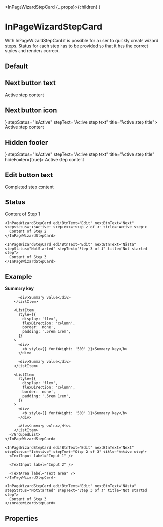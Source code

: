 
  <InPageWizardStepCard {...props}>{children}</InPageWizardStepCard>
)

<Meta of={InPageWizardStepCardStories} />

# InPageWizardStepCard

With InPageWizardStepCard it is possible for a user to quickly create wizard steps. Status for each step has to be provided so that it has the correct styles and renders correct.

## Default

<Canvas>
  <Story of={InPageWizardStepCardStories.InPageWizardStepCard} />
</Canvas>

## Next button text

<Canvas>
  <InPageWizardStepCard editBtnText="Edit" nextBtnText="My next button text" stepStatus="IsActive" stepText="Active step text" title="Active step title">
    Active step content
  </InPageWizardStepCard>
</Canvas>

## Next button icon

<Canvas>
  <InPageWizardStepCard editBtnText="Edit" nextBtnText="Next" nextBtnIcon={<Check />} stepStatus="IsActive" stepText="Active step text" title="Active step title">
    Active step content
  </InPageWizardStepCard>
</Canvas>

## Hidden footer

<Canvas>
  <InPageWizardStepCard editBtnText="Edit" nextBtnText="Next" nextBtnIcon={<Check />} stepStatus="IsActive" stepText="Active step text" title="Active step title" hideFooter={true}>
    Active step content
  </InPageWizardStepCard>
</Canvas>

## Edit button text

<Canvas>
  <InPageWizardStepCard editBtnText="Redigera" nextBtnText="Next" stepStatus="IsComplete" stepText="Completed step text" title="Completed step title">
    Completed step content
  </InPageWizardStepCard>
</Canvas>

## Status

<Canvas>
  <div>
    <InPageWizardStepCard editBtnText="Edit" nextBtnText="Nästa" stepStatus="IsComplete" stepText="Step 1 of 3" title="Completed step">
      Content of Step 1
    </InPageWizardStepCard>

    <InPageWizardStepCard editBtnText="Edit" nextBtnText="Next" stepStatus="IsActive" stepText="Step 2 of 3" title="Active step">
      Content of Step 2
    </InPageWizardStepCard>

    <InPageWizardStepCard editBtnText="Edit" nextBtnText="Nästa" stepStatus="NotStarted" stepText="Step 3 of 3" title="Not started step">
      Content of Step 3
    </InPageWizardStepCard>
  </div>
</Canvas>

## Example

<Canvas>
  <div>
    <InPageWizardStepCard editBtnText="Edit" nextBtnText="Nästa" stepStatus="IsComplete" stepText="Step 1 of 3" title="Completed step">
      <GroupedList>
        <ListItem
          style={{
            display: 'flex',
            flexDirection: 'column',
            border: 'none',
            padding: '.5rem 1rem',
          }}
        >
          <div>
            <b style={{ fontWeight: '500' }}>Summary key</b>
          </div>

          <div>Summary value</div>
        </ListItem>

        <ListItem
          style={{
            display: 'flex',
            flexDirection: 'column',
            border: 'none',
            padding: '.5rem 1rem',
          }}
        >
          <div>
            <b style={{ fontWeight: '500' }}>Summary key</b>
          </div>

          <div>Summary value</div>
        </ListItem>

        <ListItem
          style={{
            display: 'flex',
            flexDirection: 'column',
            border: 'none',
            padding: '.5rem 1rem',
          }}
        >
          <div>
            <b style={{ fontWeight: '500' }}>Summary key</b>
          </div>

          <div>Summary value</div>
        </ListItem>
      </GroupedList>
    </InPageWizardStepCard>

    <InPageWizardStepCard editBtnText="Edit" nextBtnText="Next" stepStatus="IsActive" stepText="Step 2 of 3" title="Active step">
      <TextInput label="Input 1" />

      <TextInput label="Input 2" />

      <TextArea label="Text area" />
    </InPageWizardStepCard>

    <InPageWizardStepCard editBtnText="Edit" nextBtnText="Nästa" stepStatus="NotStarted" stepText="Step 3 of 3" title="Not started step">
      Content of Step 3
    </InPageWizardStepCard>
  </div>
</Canvas>

## Properties

<Controls />
